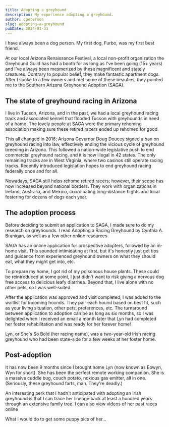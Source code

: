 ```yaml
---
title: Adopting a greyhound
description: My experience adopting a greyhound.
author: cpeterson
slug: adopting-a-greyhound
pubDate: 2024-01-31
---
```



I have always been a dog person. My first dog, Furbo, was my first best friend.

<BlogImage src={furbo} alt="My first dog, Furbo." caption="My first dog, Furbo." loading="eager"/>

At our local Arizona Renaissance Festival, a local non-profit organization the Greyhound Guild has had a booth for as long as I've been going (15+ years) and I've always been mesmerized by these magnificent and stately creatures. Contrary to popular belief, they make fantastic apartment dogs. After I spoke to a few owners and met some of these beauties, they pointed me to the Southern Arizona Greyhound Adoption (SAGA).

## The state of greyhound racing in Arizona

I live in Tucson, Arizona, and in the past, we had a local greyhound racing track and associated kennel that flooded Tucson with greyhounds in need of a home. The lovely people at SAGA were the primary rehoming association making sure these retired racers ended up rehomed for good.

This all changed in 2016; Arizona Governor Doug Doucey signed a ban on greyhound racing into law, effectively ending the vicious cycle of greyhound breeding in Arizona. This followed a nation-wide legislative push to end commercial greyhound racing, and it is now illegal in 42 states. The only remaining tracks are in West Virginia, where two casinos still operate racing tracks. Recently introduced legislation hopes to end greyhound racing federally once and for all.

Nowadays, SAGA still helps rehome retired racers; however, their scope has now increased beyond national borders. They work with organizations in Ireland, Australia, and Mexico, coordinating long-distance flights and local fostering for dozens of dogs each year.

## The adoption process

Before deciding to submit an application to SAGA, I made sure to do my research on greyhounds. I read Adopting a Racing Greyhound by Cynthia A. Branigan, as well as a few other online resources.

SAGA has an online application for prospective adopters, followed by an in-home visit. This sounded intimidating at first, but it's honestly just get tips and guidance from experienced greyhound owners on what they should eat, what they might get into, etc.

To prepare my home, I got rid of my poisonous house plants. These could be reintroduced at some point, I just didn't want to risk giving a nervous dog free access to delicious leafy diarrhea. Beyond that, I live alone with no other pets, so I was well-suited.

After the application was approved and visit completed, I was added to the waitlist for incoming hounds. They pair each hound based on best fit, such as your living situation, other pets, preferences, etc. The turnaround between application to adoption can be as long as six months, so I was delighted when I received an email a month later that Lyn had completed her foster rehabilitation and was ready for her forever home!

Lyn, or She's So Bold (her racing name), was a two-year-old Irish racing greyhound who had been state-side for a few weeks at her foster home.

<BlogImage
  src={selfie}
  alt="A picture of Wyn and I after I first picked her up from her foster home."
  caption="Picking up Wyn from her foster home."
/>

## Post-adoption

It has now been 9 months since I brought home Lyn (now known as Eowyn, Wyn for short). She has been the perfect remote working companion. She is a massive cuddle bug, couch potato, noxious gas emitter, all in one. (Seriously, these greyhound farts, man. They're deadly.)

An interesting perk that I hadn't anticipated with adopting an Irish greyhound is that I can trace her lineage back at least a hundred years through an extensive family tree. I can also view videos of her past races online

What I would do to get some puppy pics of her...

<BlogImage src={derp} alt="Wyn being a derp, laying upside down on her bed." caption="Wyn roaching on her bed." />
